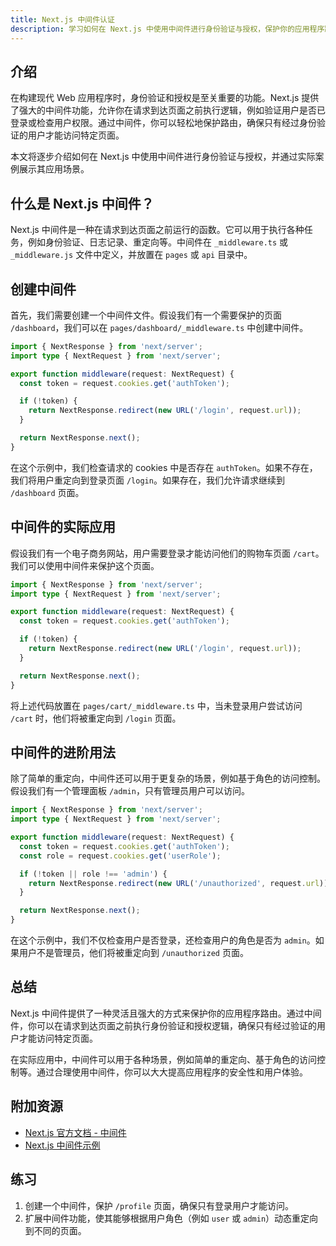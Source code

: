 ```yaml
---
title: Next.js 中间件认证
description: 学习如何在 Next.js 中使用中间件进行身份验证与授权，保护你的应用程序路由。
---
```


## 介绍

在构建现代 Web 应用程序时，身份验证和授权是至关重要的功能。Next.js 提供了强大的中间件功能，允许你在请求到达页面之前执行逻辑，例如验证用户是否已登录或检查用户权限。通过中间件，你可以轻松地保护路由，确保只有经过身份验证的用户才能访问特定页面。

本文将逐步介绍如何在 Next.js 中使用中间件进行身份验证与授权，并通过实际案例展示其应用场景。

## 什么是 Next.js 中间件？

Next.js 中间件是一种在请求到达页面之前运行的函数。它可以用于执行各种任务，例如身份验证、日志记录、重定向等。中间件在 `_middleware.ts` 或 `_middleware.js` 文件中定义，并放置在 `pages` 或 `api` 目录中。

## 创建中间件

首先，我们需要创建一个中间件文件。假设我们有一个需要保护的页面 `/dashboard`，我们可以在 `pages/dashboard/_middleware.ts` 中创建中间件。

```typescript
import { NextResponse } from 'next/server';
import type { NextRequest } from 'next/server';

export function middleware(request: NextRequest) {
  const token = request.cookies.get('authToken');

  if (!token) {
    return NextResponse.redirect(new URL('/login', request.url));
  }

  return NextResponse.next();
}
```

在这个示例中，我们检查请求的 cookies 中是否存在 `authToken`。如果不存在，我们将用户重定向到登录页面 `/login`。如果存在，我们允许请求继续到 `/dashboard` 页面。

## 中间件的实际应用

假设我们有一个电子商务网站，用户需要登录才能访问他们的购物车页面 `/cart`。我们可以使用中间件来保护这个页面。

```typescript
import { NextResponse } from 'next/server';
import type { NextRequest } from 'next/server';

export function middleware(request: NextRequest) {
  const token = request.cookies.get('authToken');

  if (!token) {
    return NextResponse.redirect(new URL('/login', request.url));
  }

  return NextResponse.next();
}
```

将上述代码放置在 `pages/cart/_middleware.ts` 中，当未登录用户尝试访问 `/cart` 时，他们将被重定向到 `/login` 页面。

## 中间件的进阶用法

除了简单的重定向，中间件还可以用于更复杂的场景，例如基于角色的访问控制。假设我们有一个管理面板 `/admin`，只有管理员用户可以访问。

```typescript
import { NextResponse } from 'next/server';
import type { NextRequest } from 'next/server';

export function middleware(request: NextRequest) {
  const token = request.cookies.get('authToken');
  const role = request.cookies.get('userRole');

  if (!token || role !== 'admin') {
    return NextResponse.redirect(new URL('/unauthorized', request.url));
  }

  return NextResponse.next();
}
```

在这个示例中，我们不仅检查用户是否登录，还检查用户的角色是否为 `admin`。如果用户不是管理员，他们将被重定向到 `/unauthorized` 页面。

## 总结

Next.js 中间件提供了一种灵活且强大的方式来保护你的应用程序路由。通过中间件，你可以在请求到达页面之前执行身份验证和授权逻辑，确保只有经过验证的用户才能访问特定页面。

在实际应用中，中间件可以用于各种场景，例如简单的重定向、基于角色的访问控制等。通过合理使用中间件，你可以大大提高应用程序的安全性和用户体验。

## 附加资源

- [Next.js 官方文档 - 中间件](https://nextjs.org/docs/middleware)
- [Next.js 中间件示例](https://github.com/vercel/next.js/tree/canary/examples/middleware)

## 练习

1. 创建一个中间件，保护 `/profile` 页面，确保只有登录用户才能访问。
2. 扩展中间件功能，使其能够根据用户角色（例如 `user` 或 `admin`）动态重定向到不同的页面。
